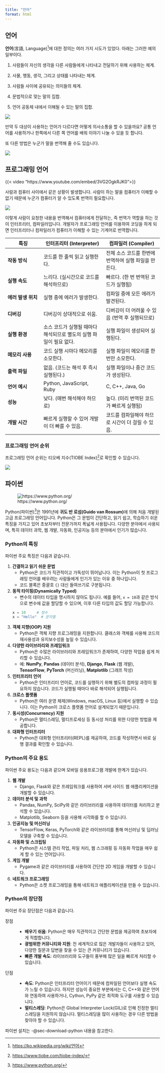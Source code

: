 ```yaml
---
title: "언어"
format: html
---
```


## 언어

**언어**(言語, Language)[^00_language-1]에 대한 정의는 여러 가지 시도가 있었다. 아래는 그러한 예의 일부이다.

[^00_language-1]: [https://ko.wikipedia.org/wiki/언어](https://ko.wikipedia.org/wiki/언어){target="_blank"}

1.  사람들이 자신의 생각을 다른 사람들에게 나타내고 전달하기 위해 사용하는 체계.

2.  사물, 행동, 생각, 그리고 상태를 나타내는 체계.

3.  사람들 사이에 공유되는 의미들의 체계.

4.  문법적으로 맞는 말의 집합.

5.  언어 공동체 내에서 이해될 수 있는 말의 집합.

![](images/language.png)

만약 두 대상이 사용하는 언어가 다르다면 어떻게 의사소통을 할 수 있을까요? 공통 언어를 사용하거나 한쪽에서 다른 쪽 언어를 배워 이야기 나눌 수 있을 듯 합니다.

또 다른 방법은 누군가 말을 번역해 줄 수도 있습니다.

![](images/translator.png)

## 프로그래밍 언어

{{< video "https://www.youtube.com/embed/3VG2OgkRJK0">}}

사람과 컴퓨터 사이에서 같은 상황이 발생합니다. 사람이 하는 말을 컴퓨터가 이해할 수 없기 때문에 누군가 컴퓨터가 알 수 있도록 번역이 필요합니다.

![](images/interpreter.png)

이렇게 사람이 요청한 내용을 번역해서 컴퓨터에게 전달하는, 즉 번역가 역할을 하는 것이 인터프리터, 컴파일러입니다. 개발자가 프로그래밍 언어를 이용하여 코딩을 하게 되면 인터프리터나 컴파일러가 컴퓨터가 이해할 수 있는 기계어로 번역합니다.

::: {.callout-tip icon="false" title="인터프리터와 컴파일러 비교"}
| **특징** | **인터프리터 (Interpreter)** | **컴파일러 (Compiler)** |
|-----------------|-----------------------------|--------------------------|
| **작동 방식** | 코드를 한 줄씩 읽고 실행한다. | 전체 소스 코드를 한번에 번역하여 실행 파일을 만든다. |
| **실행 속도** | 느리다. (실시간으로 코드를 해석하므로) | 빠르다. (한 번 번역된 코드가 실행됨) |
| **에러 발생 위치** | 실행 중에 에러가 발생한다. | 컴파일 중에 모든 에러가 발견된다. |
| **디버깅** | 디버깅이 상대적으로 쉬움. | 디버깅이 더 어려울 수 있음 (번역 후 실행되므로) |
| **실행 환경** | 소스 코드가 실행될 때마다 해석되므로 별도의 실행 파일이 필요 없다. | 실행 파일이 생성되어 실행된다. |
| **메모리 사용** | 코드 실행 시마다 메모리를 소모한다. | 실행 파일이 메모리를 한번만 소모한다. |
| **출력 파일** | 없음. (코드는 해석 후 즉시 실행된다.) | 실행 파일이나 중간 코드가 생성된다. |
| **언어 예시** | Python, JavaScript, Ruby | C, C++, Java, Go |
| **성능** | 낮다. (매번 해석해야 하므로) | 높다. (미리 번역된 코드가 빠르게 실행됨) |
| **개발 시간** | 빠르게 실행할 수 있어 개발이 더 빠를 수 있음. | 코드를 컴파일해야 하므로 시간이 더 걸릴 수 있음. |
:::

### 프로그래밍 언어 순위

프로그래밍 언어 순위는 티오베 지수(TIOBE Index)[^tiobe]로 확인할 수 있습니다.

[^tiobe]: [https://www.tiobe.com/tiobe-index/](https://www.tiobe.com/tiobe-index/){target="_blank"}

![](images/tiobe.png)

## 파이썬

![https://www.python.org/](https://www.python.org/static/img/python-logo.png)

Python(파이썬)[^python]은 1991년에 **귀도 반 로섬(Guido van Rossum)**에 의해 처음 개발된 고급 프로그래밍 언어입니다. Python은 그 문법이 간단하고, 읽기 쉽고, 학습하기 쉬운 특징을 가지고 있어 초보자부터 전문가까지 폭넓게 사용됩니다. 다양한 분야에서 사용되며, 특히 데이터 과학, 웹 개발, 자동화, 인공지능 등의 분야에서 인기가 많습니다.

[^python]: [https://www.python.org/](https://www.python.org/){target="_blank"}

### Python의 특징

파이썬 주요 특징은 다음과 같습니다.

1. **간결하고 읽기 쉬운 문법**
   - Python은 코드가 직관적이고 가독성이 뛰어납니다. 이는 Python이 첫 프로그래밍 언어를 배우려는 사람들에게 인기가 있는 이유 중 하나입니다.
   - 코드 블록은 중괄호 `{}` 대신 들여쓰기로 구분됩니다.

2. **동적 타이핑(Dynamically Typed)**
   - 변수의 데이터 타입을 명시하지 않아도 됩니다. 예를 들어, `x = 10`과 같은 방식으로 변수에 값을 할당할 수 있으며, 이후 다른 타입의 값도 할당 가능합니다.
   ```python
   x = 10     # 정수
   x = "Hello"  # 문자열
   ```

3. **객체 지향(OOP) 지원**
   - Python은 객체 지향 프로그래밍을 지원합니다. 클래스와 객체를 사용해 코드의 재사용성과 유지보수성을 높일 수 있습니다.

4. **다양한 라이브러리와 프레임워크**
   - Python은 수많은 라이브러리와 프레임워크가 존재하여, 다양한 작업을 쉽게 처리할 수 있습니다.
   - 예: **NumPy**, **Pandas** (데이터 분석), **Django**, **Flask** (웹 개발), **TensorFlow**, **PyTorch** (머신러닝), **Matplotlib** (그래프 작성)

5. **인터프리터 언어**
   - Python은 인터프리터 언어로, 코드를 실행하기 위해 별도의 컴파일 과정이 필요하지 않습니다. 코드가 실행될 때마다 바로 해석되어 실행됩니다.

6. **크로스 플랫폼**
   - Python은 여러 운영 체제(Windows, macOS, Linux 등)에서 실행할 수 있습니다. 이는 Python이 크로스 플랫폼 언어로 설계되었기 때문입니다.

7. **동시성(Concurrency) 지원**
   - Python은 멀티스레딩, 멀티프로세싱 등 동시성 처리를 위한 다양한 방법을 제공합니다.

8. **대화형 인터프리터**
   - Python은 대화형 인터프리터(REPL)를 제공하여, 코드를 작성하면서 바로 실행 결과를 확인할 수 있습니다.

### Python의 주요 용도

파이썬 주요 용도는 다음과 같으며 모바일 응용프로그램 개발에 한계가 있습니다.

1. **웹 개발**
   - Django, Flask와 같은 프레임워크를 사용하여 서버 사이드 웹 애플리케이션을 개발할 수 있습니다.

2. **데이터 분석 및 과학**
   - Pandas, NumPy, SciPy와 같은 라이브러리를 사용하여 데이터를 처리하고 분석할 수 있습니다.
   - Matplotlib, Seaborn 등을 사용해 시각화를 할 수 있습니다.

3. **인공지능 및 머신러닝**
   - TensorFlow, Keras, PyTorch와 같은 라이브러리를 통해 머신러닝 및 딥러닝 모델을 구축할 수 있습니다.

4. **자동화 및 스크립팅**
   - Python은 시스템 관리 작업, 파일 처리, 웹 스크래핑 등 자동화 작업을 매우 쉽게 할 수 있는 언어입니다.

5. **게임 개발**
   - Pygame과 같은 라이브러리를 사용하여 간단한 2D 게임을 개발할 수 있습니다.

6. **네트워크 프로그래밍**
   - Python은 소켓 프로그래밍을 통해 네트워크 애플리케이션을 만들 수 있습니다.

### Python의 장단점

파이썬 주요 장단점은 다음과 같습니다.

장점
: - **배우기 쉬움**: Python은 매우 직관적이고 간단한 문법을 제공하여 초보자에게 적합합니다.
- **광범위한 커뮤니티와 지원**: 전 세계적으로 많은 개발자들이 사용하고 있어, 다양한 질문과 답변을 찾을 수 있는 큰 커뮤니티가 있습니다.
- **빠른 개발 속도**: 라이브러리와 도구들이 풍부해 많은 일을 빠르게 처리할 수 있습니다.

단점
: - **속도**: Python은 인터프리터 언어이기 때문에 컴파일된 언어보다 실행 속도가 느릴 수 있습니다. 하지만 성능이 중요한 부분에서는 C, C++와 같은 언어와 연동하여 사용하거나, Cython, PyPy 같은 최적화 도구를 사용할 수 있습니다.
- **멀티스레딩**: Python은 Global Interpreter Lock(GIL)로 인해 진정한 멀티스레딩을 지원하지 않습니다. 멀티스레딩을 많이 사용하는 경우 다른 방법을 찾아야 할 수 있습니다.

파이썬 설치는 -@sec-download-python 내용을 참고한다.



